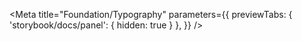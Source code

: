 
<Meta
  title="Foundation/Typography"
  parameters={{
    previewTabs: { 'storybook/docs/panel': { hidden: true } },
  }}
/>

<Typography level="H1" text="Typography"  />

<Typography level="H1" text="Heading 1"  />
<Typography level="H2" text="Heading 2"  />
<Typography level="H3" text="Heading 3"  />
<Typography level="H4" text="Heading 4"  />
<Typography level="H5" text="Heading 5"  />
<Typography level="H6" text="Heading 6"  />
<Typography text="Default text"  />
